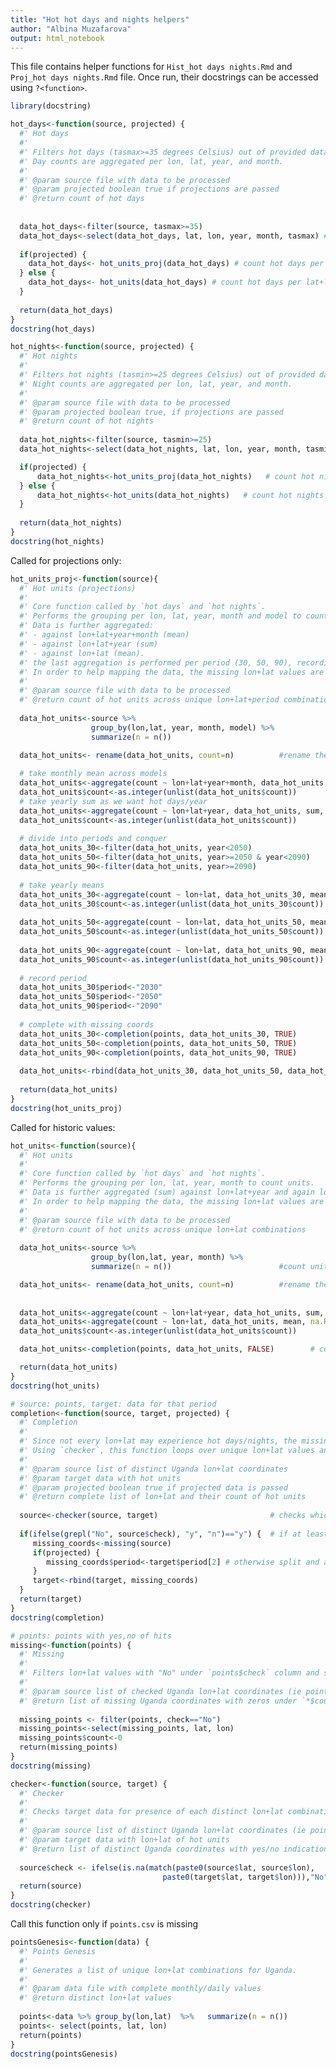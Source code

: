 ```yaml
---
title: "Hot hot days and nights helpers"
author: "Albina Muzafarova"
output: html_notebook
---
```


This file contains helper functions for `Hist_hot days nights.Rmd` and `Proj_hot days nights.Rmd` file. Once run, their docstrings can be accessed using `?<function>`. 

```r
library(docstring)

hot_days<-function(source, projected) {
  #' Hot days
  #' 
  #' Filters hot days (tasmax>=35 degrees Celsius) out of provided data and counts them. 
  #' Day counts are aggregated per lon, lat, year, and month.
  #' 
  #' @param source file with data to be processed
  #' @param projected boolean true if projections are passed
  #' @return count of hot days
  
  
  data_hot_days<-filter(source, tasmax>=35) 
  data_hot_days<-select(data_hot_days, lat, lon, year, month, tasmax) #get rid of irrelevant columns
  
  if(projected) {
    data_hot_days<- hot_units_proj(data_hot_days) # count hot days per lat+lon+year+month
  } else {
    data_hot_days<- hot_units(data_hot_days) # count hot days per lat+lon+year+month
  }
  
  return(data_hot_days)
}
docstring(hot_days)
```

```r
hot_nights<-function(source, projected) {
  #' Hot nights
  #' 
  #' Filters hot nights (tasmin>=25 degrees Celsius) out of provided data and counts them. 
  #' Night counts are aggregated per lon, lat, year, and month.
  #' 
  #' @param source file with data to be processed
  #' @param projected boolean true, if projections are passed
  #' @return count of hot nights
  
  data_hot_nights<-filter(source, tasmin>=25) 
  data_hot_nights<-select(data_hot_nights, lat, lon, year, month, tasmin)

  if(projected) {
      data_hot_nights<-hot_units_proj(data_hot_nights)   # count hot nights per lat+lon+year+month
  } else {
      data_hot_nights<-hot_units(data_hot_nights)   # count hot nights per lat+lon+year+month
  }
  
  return(data_hot_nights)
}
docstring(hot_nights)
```

Called for projections only:

```r
hot_units_proj<-function(source){
  #' Hot units (projections)
  #' 
  #' Core function called by `hot days` and `hot nights`. 
  #' Performs the grouping per lon, lat, year, month and model to count units. 
  #' Data is further aggregated:
  #' - against lon+lat+year+month (mean)
  #' - against lon+lat+year (sum)
  #' - against lon+lat (mean). 
  #' the last aggregation is performed per period (30, 50, 90), recording it. 
  #' In order to help mapping the data, the missing lon+lat values are added.
  #' 
  #' @param source file with data to be processed
  #' @return count of hot units across unique lon+lat+period combinations
  
  data_hot_units<-source %>% 
                  group_by(lon,lat, year, month, model) %>% 
                  summarize(n = n())

  data_hot_units<- rename(data_hot_units, count=n)          #rename the column to "count"
  
  # take monthly mean across models
  data_hot_units<-aggregate(count ~ lon+lat+year+month, data_hot_units, mean, na.rm=TRUE)
  data_hot_units$count<-as.integer(unlist(data_hot_units$count))     
  # take yearly sum as we want hot days/year
  data_hot_units<-aggregate(count ~ lon+lat+year, data_hot_units, sum, na.rm=TRUE)
  data_hot_units$count<-as.integer(unlist(data_hot_units$count)) 
  
  # divide into periods and conquer
  data_hot_units_30<-filter(data_hot_units, year<2050)
  data_hot_units_50<-filter(data_hot_units, year>=2050 & year<2090) 
  data_hot_units_90<-filter(data_hot_units, year>=2090)
  
  # take yearly means
  data_hot_units_30<-aggregate(count ~ lon+lat, data_hot_units_30, mean, na.RM=TRUE) 
  data_hot_units_30$count<-as.integer(unlist(data_hot_units_30$count))                    
  
  data_hot_units_50<-aggregate(count ~ lon+lat, data_hot_units_50, mean, na.RM=TRUE)
  data_hot_units_50$count<-as.integer(unlist(data_hot_units_50$count))
  
  data_hot_units_90<-aggregate(count ~ lon+lat, data_hot_units_90, mean, na.RM=TRUE)
  data_hot_units_90$count<-as.integer(unlist(data_hot_units_90$count))                   
  
  # record period
  data_hot_units_30$period<-"2030"
  data_hot_units_50$period<-"2050"
  data_hot_units_90$period<-"2090"
  
  # complete with missing coords
  data_hot_units_30<-completion(points, data_hot_units_30, TRUE)
  data_hot_units_50<-completion(points, data_hot_units_50, TRUE)
  data_hot_units_90<-completion(points, data_hot_units_90, TRUE)
  
  data_hot_units<-rbind(data_hot_units_30, data_hot_units_50, data_hot_units_90)
  
  return(data_hot_units)
}
docstring(hot_units_proj)
```

Called for historic values:
```r
hot_units<-function(source){
  #' Hot units
  #' 
  #' Core function called by `hot days` and `hot nights`. 
  #' Performs the grouping per lon, lat, year, month to count units. 
  #' Data is further aggregated (sum) against lon+lat+year and again lon+lat (mean). 
  #' In order to help mapping the data, the missing lon+lat values are added.
  #' 
  #' @param source file with data to be processed
  #' @return count of hot units across unique lon+lat combinations
  
  data_hot_units<-source %>% 
                  group_by(lon,lat, year, month) %>% 
                  summarize(n = n())                        #count units of concern

  data_hot_units<- rename(data_hot_units, count=n)          #rename the column to "count"
  
  
  data_hot_units<-aggregate(count ~ lon+lat+year, data_hot_units, sum, na.RM=TRUE)  # sums for each year
  data_hot_units<-aggregate(count ~ lon+lat, data_hot_units, mean, na.RM=TRUE)      # mean across years
  data_hot_units$count<-as.integer(unlist(data_hot_units$count))                    # convert double to int

  data_hot_units<-completion(points, data_hot_units, FALSE)        # complete with missing coords

  return(data_hot_units)
}
docstring(hot_units)
```

```r
# source: points, target: data for that period
completion<-function(source, target, projected) { 
  #' Completion
  #' 
  #' Since not every lon+lat may experience hot days/nights, the missing coordinates need to be added. 
  #' Using `checker`, this function loops over unique lon+lat values and records them if missing. 
  #' 
  #' @param source list of distinct Uganda lon+lat coordinates
  #' @param target data with hot units 
  #' @param projected boolean true if projected data is passed
  #' @return complete list of lon+lat and their count of hot units
  
  source<-checker(source, target)                         # checks which lon+lat are missing
  
  if(ifelse(grepl("No", source$check), "y", "n")=="y") {  # if at least one is missing, record it
     missing_coords<-missing(source)
     if(projected) {
        missing_coords$period<-target$period[2] # otherwise split and add into the units part
     }
     target<-rbind(target, missing_coords)    
  }
  return(target)
}
docstring(completion)
```

```r
# points: points with yes,no of hits
missing<-function(points) {
  #' Missing
  #' 
  #' Filters lon+lat values with "No" under `points$check` column and set count of hot units to zero.
  #' 
  #' @param source list of checked Uganda lon+lat coordinates (ie points.csv)
  #' @return list of missing Uganda coordinates with zeros under `*$count` column.
  
  missing_points <- filter(points, check=="No") 
  missing_points<-select(missing_points, lat, lon)
  missing_points$count<-0
  return(missing_points)
}
docstring(missing)
```

```r
checker<-function(source, target) {
  #' Checker
  #' 
  #' Checks target data for presence of each distinct lon+lat combinations.
  #' 
  #' @param source list of distinct Uganda lon+lat coordinates (ie points.csv)
  #' @param target data with lon+lat of hot units 
  #' @return list of distinct Uganda coordinates with yes/no indication of their presence.
  
  source$check <- ifelse(is.na(match(paste0(source$lat, source$lon),  
                                  paste0(target$lat, target$lon))),"No", "Yes")
  return(source)
}
docstring(checker)
```


Call this function only if `points.csv` is missing
```r
pointsGenesis<-function(data) {
  #' Points Genesis
  #' 
  #' Generates a list of unique lon+lat combinations for Uganda.
  #' 
  #' @param data file with complete monthly/daily values
  #' @return distinct lon+lat values
  
  points<-data %>% group_by(lon,lat)  %>%   summarize(n = n())
  points<- select(points, lat, lon)
  return(points)
}
docstring(pointsGenesis)
```